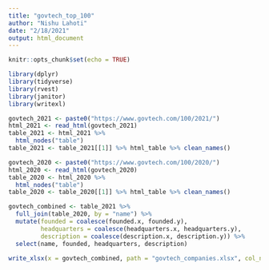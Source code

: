 ```yaml
---
title: "govtech_top_100"
author: "Nishu Lahoti"
date: "2/18/2021"
output: html_document
---
```


```r
knitr::opts_chunk$set(echo = TRUE)
```

```r

library(dplyr)
library(tidyverse)
library(rvest)
library(janitor)
library(writexl)

```

```r

govtech_2021 <- paste0("https://www.govtech.com/100/2021/")
html_2021 <- read_html(govtech_2021)
table_2021 <- html_2021 %>% 
  html_nodes("table")
table_2021 <- table_2021[[1]] %>% html_table %>% clean_names()
```

```r

govtech_2020 <- paste0("https://www.govtech.com/100/2020/")
html_2020 <- read_html(govtech_2020)
table_2020 <- html_2020 %>% 
  html_nodes("table")
table_2020 <- table_2020[[1]] %>% html_table %>% clean_names()
```

```r

govtech_combined <- table_2021 %>%
  full_join(table_2020, by = "name") %>%
  mutate(founded = coalesce(founded.x, founded.y),
         headquarters = coalesce(headquarters.x, headquarters.y),
         description = coalesce(description.x, description.y)) %>%
  select(name, founded, headquarters, description)

```

```r

write_xlsx(x = govtech_combined, path = "govtech_companies.xlsx", col_names = TRUE)

```


